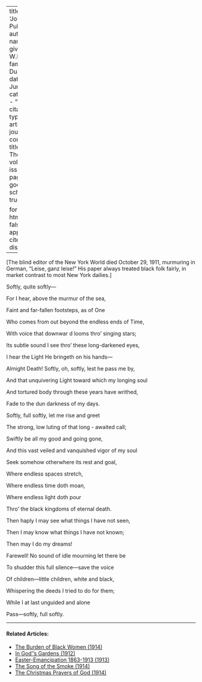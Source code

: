
---
title: 'Joseph Pulitzer'
author:
  - name:
      given: W.E.B.
      family: Du Bois
date: Jun. 1911
categories: 
  - ""
citation: 
  type: article-journal
  container-title: The Crisis
  volume: 3
  issue: 2
  page: 59
google-scholar: true

format:
  html:
    toc: false
    appendix-cite-as: display
---



[The blind editor of the New York World died October 29, 1911, murmuring in German, "Leise, ganz leise!" His paper always treated  black folk fairly, in market contrast to most New York dailies.]

<div class="poem">
<p class = "verse">Softly, quite softly&mdash;
<p class = "verse">For I hear, above the murmur of the sea,
<p class = "verse">Faint and far-fallen footsteps, as of One
<p class = "verse">Who comes from out beyond the endless ends of Time,
<p class = "verse">With voice that downwar d looms thro' singing stars;
<p class = "verse">Its subtle sound I see thro' these long-darkened eyes,
<p class = "verse">I hear the Light He bringeth on his hands&mdash;
<p class = "verse">Almight  Death! Softly, oh, softly, lest he pass me by,
<p class = "verse">And that unquivering Light toward which my longing soul
<p class = "verse">And tortured body through these years have writhed,
<p class = "verse">Fade to the dun darkness of my days.
</div>

<div class="poem">
<p class = "verse">Softly, full softly, let me rise and greet
<p class = "verse">The strong, low luting of that long - awaited call;
<p class = "verse">Swiftly be all my good and going gone,
<p class = "verse">And this vast veiled and vanquished vigor of my soul
<p class = "verse">Seek somehow otherwhere its rest and goal,
<p class = "verse">Where endless spaces stretch,
<p class = "verse">Where endless time doth moan,
<p class = "verse">Where endless light doth pour
<p class = "verse">Thro' the black kingdoms of eternal death.
</div>

<div class="poem">
<p class = "verse">Then haply I may see what things I have not seen,
<p class = "verse">Then I may know what things I have not known;
<p class = "verse">Then may I do my dreams!
<p class = "verse">Farewell! No sound of idle mourning let there be
<p class = "verse">To shudder this full silence&mdash;save the voice
<p class = "verse">Of children&mdash;little children, white and black,
<p class = "verse">Whispering the deeds I tried to do for them;
<p class = "verse">While I at last unguided and alone
<p class = "verse">Pass&mdash;softly, full softly.
</div>

<!-- Similar articles start here -->
<div  class="clear-wrap"></div>
<hr>
#### Related Articles:

* [The Burden of Black Women (1914)](/Volumes/09/01/burden_of_black_women.html)
* [In God''s Gardens (1912)](/Volumes/03/06/in-gods-gardens.html)
* [Easter-Emancipation 1863-1913 (1913)](/Volumes/05/06/easter-emancipation.html)
* [The Song of the Smoke (1914)](/Volumes/07/03/song_of_smoke.html)
* [The Christmas Prayers of God (1914)](/Volumes/09/02/christmas_prayers_of_god.html)

<!-- Similar articles end here -->